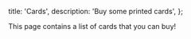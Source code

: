   title: 'Cards',
  description: 'Buy some printed cards',
};

This page contains a list of cards that you can buy!
